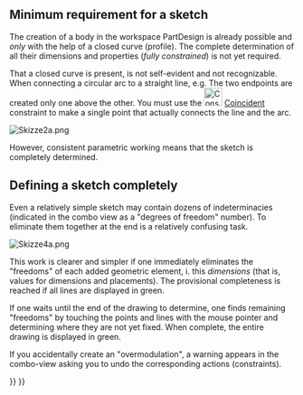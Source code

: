 <languages/>
<translate>

<!--T:1-->
{{TutorialInfo
|Topic=Sketch
|Level=Beginner
|Author=[[User:Maker|Maker]]
|Time=
|FCVersion=
}}

== Minimum requirement for a sketch == <!--T:2-->

<!--T:3-->
The creation of a body in the workspace PartDesign is already possible and ''only'' with the help of a closed curve (profile). The complete determination of all their dimensions and properties (''fully constrained'') is not yet required.

<!--T:4-->
That a closed curve is present, is not self-evident and not recognizable. When connecting a circular arc to a straight line, e.g. The two endpoints are created only one above the other. You must use the [[Image:Constraint_PointOnPoint.svg|32px]] [[Sketcher ConstrainCoincident|Coincident]] constraint to make a single point that actually connects the line and the arc.

</translate>
[[File:Skizze2a.png]]
<translate>

<!--T:5-->
{{Caption|A simple sketch. 
Left: Curve only in four places (red, automatic constraints when drawing with [[File: Sketcher_CreatePolyline.svg|32px]] [[Sketcher_CreatePolyline|Polyline]]) closed. 
Middle: Warning - ... broken face (broken curve). 
Right: Curve closed at remaining four places (green)}}

<!--T:7-->
However, consistent parametric working means that the sketch is completely determined.

== Defining a sketch completely == <!--T:8-->

<!--T:9-->
Even a relatively simple sketch may contain dozens of indeterminacies (indicated in the combo view as a "degrees of freedom" number). To eliminate them together at the end is a relatively confusing task.

</translate>
[[File:Skizze4a.png]]
<translate>

<!--T:10-->
{{Caption|A simple sketch; completely determined by 25 constraints, of which only 5 are dimension constraints.}}

<!--T:12-->
This work is clearer and simpler if one immediately eliminates the "freedoms" of each added geometric element, i. this '' dimensions '' (that is, values for dimensions and placements). The provisional completeness is reached if all lines are displayed in green.

<!--T:13-->
If one waits until the end of the drawing to determine, one finds remaining "freedoms" by touching the points and lines with the mouse pointer and determining where they are not yet fixed. When complete, the entire drawing is displayed in green.

<!--T:14-->
If you accidentally create an "overmodulation", a warning appears in the combo-view asking you to undo the corresponding actions (constraints).

</translate>
{{Sketcher_Tools_navi{{#translation:}}}}
{{Userdocnavi{{#translation:}}}}
{{clear}}